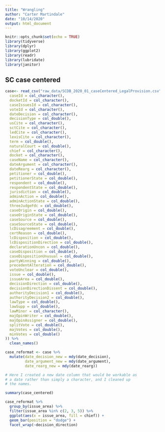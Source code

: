 ```yaml
---
title: "Wrangling"
author: "Carter Martindale"
date: "10/14/2020"
output: html_document
---
```


```r
knitr::opts_chunk$set(echo = TRUE)
library(tidyverse)
library(dplyr)
library(ggplot2)
library(readr)
library(lubridate)
library(janitor)
```

## SC case centered

```r

case<- read_csv("raw_data/SCDB_2020_01_caseCentered_LegalProvision.csv", col_names = TRUE, cols(
  caseId = col_character(),
  docketId = col_character(),
  caseIssuesId = col_character(),
  voteId = col_character(),
  dateDecision = col_character(),
  decisionType = col_double(),
  usCite = col_character(),
  sctCite = col_character(),
  ledCite = col_character(),
  lexisCite = col_character(),
  term = col_double(),
  naturalCourt = col_double(),
  chief = col_character(),
  docket = col_character(),
  caseName = col_character(),
  dateArgument = col_character(),
  dateRearg = col_character(),
  petitioner = col_double(),
  petitionerState = col_double(),
  respondent = col_double(),
  respondentState = col_double(),
  jurisdiction = col_double(),
  adminAction = col_double(),
  adminActionState = col_double(),
  threeJudgeFdc = col_double(),
  caseOrigin = col_double(),
  caseOriginState = col_double(),
  caseSource = col_double(),
  caseSourceState = col_double(),
  lcDisagreement = col_double(),
  certReason = col_double(),
  lcDisposition = col_double(),
  lcDispositionDirection = col_double(),
  declarationUncon = col_double(),
  caseDisposition = col_double(),
  caseDispositionUnusual = col_double(),
  partyWinning = col_double(),
  precedentAlteration = col_double(),
  voteUnclear = col_double(),
  issue = col_double(),
  issueArea = col_double(),
  decisionDirection = col_double(),
  decisionDirectionDissent = col_double(),
  authorityDecision1 = col_double(),
  authorityDecision2 = col_double(),
  lawType = col_double(),
  lawSupp = col_double(),
  lawMinor = col_character(),
  majOpinWriter = col_double(),
  majOpinAssigner = col_double(),
  splitVote = col_double(),
  majVotes = col_double(),
  minVotes = col_double()
)) %>% 
  clean_names()

case_reformat <- case %>% 
  mutate(date_decision_new = mdy(date_decision),
         date_argument_new = mdy(date_argument),
         date_rearg_new = mdy(date_rearg))

# Here I created a new date column that would be workable as
# a date rather than simply a character, and I cleaned up
# the names. 

summary(case_centered)
```

```r

case_reformat %>% 
  group_by(issue_area) %>% 
  filter(issue_area %in% c(2, 3, 5)) %>% 
  ggplot(aes(x = issue_area, fill = chief)) +
  geom_bar(position = "dodge") +
  facet_wrap(~decision_direction)


```

